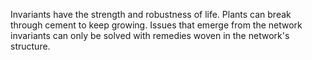Invariants have the strength and robustness of life. Plants can break through cement to keep growing. Issues that emerge from the network invariants can only be solved with remedies woven in the network's structure.
